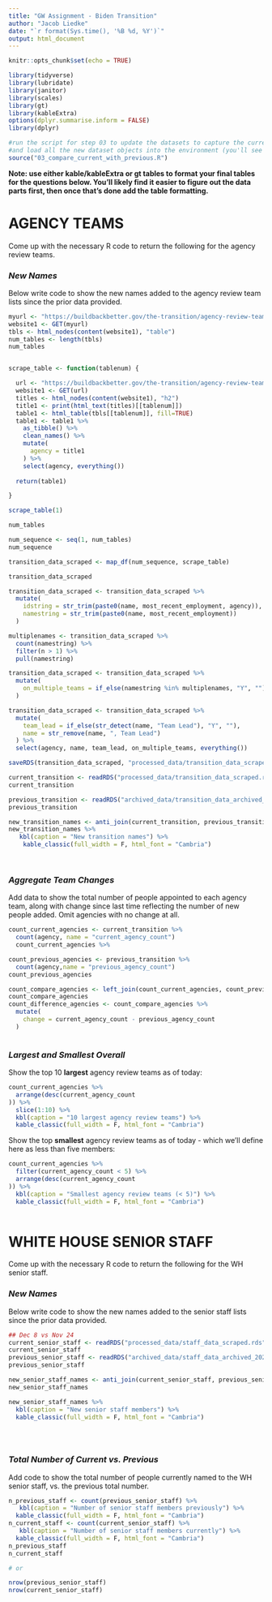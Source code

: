```yaml
---
title: "GW Assignment - Biden Transition"
author: "Jacob Liedke"
date: "`r format(Sys.time(), '%B %d, %Y')`"
output: html_document
---
```


```r
knitr::opts_chunk$set(echo = TRUE)

library(tidyverse)
library(lubridate)
library(janitor)
library(scales)
library(gt)
library(kableExtra)
options(dplyr.summarise.inform = FALSE)
library(dplyr)

#run the script for step 03 to update the datasets to capture the current live verions
#and load all the new dataset objects into the environment (you'll see them populate on the upper right window)
source("03_compare_current_with_previous.R")

```

**Note: use either kable/kableExtra or gt tables to format your final tables for the questions below. You'll likely find it easier to figure out the data parts first, then once that's done add the table formatting.**

# AGENCY TEAMS

Come up with the necessary R code to return the following for the agency review teams.

### *New Names*

Below write code to show the new names added to the agency review team lists since the prior data provided.  
  

```r
myurl <- "https://buildbackbetter.gov/the-transition/agency-review-teams/"
website1 <- GET(myurl) 
tbls <- html_nodes(content(website1), "table")
num_tables <- length(tbls)
num_tables


scrape_table <- function(tablenum) {

  url <- "https://buildbackbetter.gov/the-transition/agency-review-teams/"
  website1 <- GET(url) 
  titles <- html_nodes(content(website1), "h2")
  title1 <- print(html_text(titles)[[tablenum]])
  table1 <- html_table(tbls[[tablenum]], fill=TRUE)
  table1 <- table1 %>% 
    as_tibble() %>% 
    clean_names() %>% 
    mutate(
      agency = title1
    ) %>% 
    select(agency, everything())
  
  return(table1)

}

scrape_table(1)

num_tables

num_sequence <- seq(1, num_tables)
num_sequence

transition_data_scraped <- map_df(num_sequence, scrape_table)

transition_data_scraped

transition_data_scraped <- transition_data_scraped %>% 
  mutate(
    idstring = str_trim(paste0(name, most_recent_employment, agency)),
    namestring = str_trim(paste0(name, most_recent_employment))
  )

multiplenames <- transition_data_scraped %>% 
  count(namestring) %>% 
  filter(n > 1) %>% 
  pull(namestring)

transition_data_scraped <- transition_data_scraped %>% 
  mutate(
    on_multiple_teams = if_else(namestring %in% multiplenames, "Y", "")
  )

transition_data_scraped <- transition_data_scraped %>% 
  mutate(
    team_lead = if_else(str_detect(name, "Team Lead"), "Y", ""),
    name = str_remove(name, ", Team Lead")
  ) %>% 
  select(agency, name, team_lead, on_multiple_teams, everything())

saveRDS(transition_data_scraped, "processed_data/transition_data_scraped.rds")

current_transition <- readRDS("processed_data/transition_data_scraped.rds")
current_transition

previous_transition <- readRDS("archived_data/transition_data_archived_2020_11_24t09_52.rds")
previous_transition

new_transition_names <- anti_join(current_transition, previous_transition, by = "idstring")
new_transition_names %>%
   kbl(caption = "New transition names") %>%
    kable_classic(full_width = F, html_font = "Cambria")

 

```


### *Aggregate Team Changes*

Add data to show the total number of people appointed to each agency team, along with change since last time reflecting the number of new people added. Omit agencies with no change at all.  
  

```r

count_current_agencies <- current_transition %>%
  count(agency, name = "current_agency_count")
  count_current_agencies %>%

count_previous_agencies <- previous_transition %>%
  count(agency,name = "previous_agency_count")
count_previous_agencies

count_compare_agencies <- left_join(count_current_agencies, count_previous_agencies, by = "agency")
count_compare_agencies
count_difference_agencies <- count_compare_agencies %>% 
  mutate(
    change = current_agency_count - previous_agency_count
  )



```


### *Largest and Smallest Overall*

Show the top 10 **largest** agency review teams as of today:

```r

count_current_agencies %>%
  arrange(desc(current_agency_count
)) %>%
  slice(1:10) %>%
  kbl(caption = "10 largest agency review teams") %>%
  kable_classic(full_width = F, html_font = "Cambria")


```

Show the top **smallest** agency review teams as of today - which we'll define here as less than five members:

```r

count_current_agencies %>%
  filter(current_agency_count < 5) %>%
  arrange(desc(current_agency_count
)) %>%
  kbl(caption = "Smallest agency review teams (< 5)") %>%
  kable_classic(full_width = F, html_font = "Cambria")
 

```



# WHITE HOUSE SENIOR STAFF

Come up with the necessary R code to return the following for the WH senior staff.

### *New Names*

Below write code to show the new names added to the senior staff lists since the prior data provided.  
  

```r
## Dec 8 vs Nov 24 
current_senior_staff <- readRDS("processed_data/staff_data_scraped.rds")
current_senior_staff
previous_senior_staff <- readRDS("archived_data/staff_data_archived_2020_11_24t14_00.rds")
previous_senior_staff

new_senior_staff_names <- anti_join(current_senior_staff, previous_senior_staff, by = "idstring")
new_senior_staff_names

new_senior_staff_names %>%
  kbl(caption = "New senior staff members") %>%
  kable_classic(full_width = F, html_font = "Cambria")


 

```


### *Total Number of Current vs. Previous*

Add code to show the total number of people currently named to the WH senior staff, vs. the previous total number.  
  

```r

n_previous_staff <- count(previous_senior_staff) %>%
   kbl(caption = "Number of senior staff members previously") %>%
  kable_classic(full_width = F, html_font = "Cambria")
n_current_staff <- count(current_senior_staff) %>%
   kbl(caption = "Number of senior staff members currently") %>%
  kable_classic(full_width = F, html_font = "Cambria")
n_previous_staff
n_current_staff

# or

nrow(previous_senior_staff)
nrow(current_senior_staff)

```
